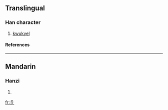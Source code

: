 ==Translingual==
===Han character===
{{Han char|rad=卩|as=01|sn=3|four=|canj=尸中戈 (SLI)}}
# [[kwukyel]]
====References====
{{Han ref|kx=0158.470|dkj=02838|dj=0363.040|hdz=10310.110|uh=536A|ud=21354}}
----
==Mandarin==
===Hanzi===
{{cmn-hanzi|pin=[[jié]] ([[jie2]]), [[yǎng]] ([[yang3]])|wg=[[chieh2|chieh<sup>2</sup>]], [[yang3|yang<sup>3</sup>]]}}
# {{defn|Mandarin}}

[[fr:卪]]